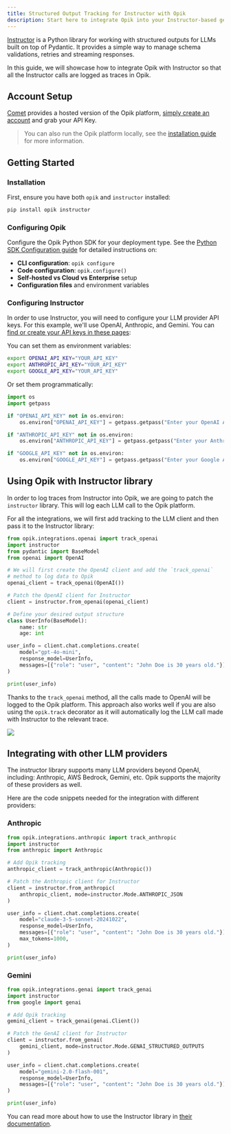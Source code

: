 ```yaml
---
title: Structured Output Tracking for Instructor with Opik
description: Start here to integrate Opik into your Instructor-based genai application for structured output tracking, schema validation monitoring, and LLM call observability.
---
```


[Instructor](https://github.com/instructor-ai/instructor) is a Python library for working with structured outputs
for LLMs built on top of Pydantic. It provides a simple way to manage schema validations, retries and streaming responses.

In this guide, we will showcase how to integrate Opik with Instructor so that all the Instructor calls are logged as traces in Opik.

## Account Setup

[Comet](https://www.comet.com/site?from=llm&utm_source=opik&utm_medium=colab&utm_content=instructor&utm_campaign=opik) provides a hosted version of the Opik platform, [simply create an account](https://www.comet.com/signup?from=llm&utm_source=opik&utm_medium=colab&utm_content=instructor&utm_campaign=opik) and grab your API Key.

> You can also run the Opik platform locally, see the [installation guide](https://www.comet.com/docs/opik/self-host/overview/?from=llm&utm_source=opik&utm_medium=colab&utm_content=instructor&utm_campaign=opik) for more information.

## Getting Started

### Installation

First, ensure you have both `opik` and `instructor` installed:

```bash
pip install opik instructor
```

### Configuring Opik

Configure the Opik Python SDK for your deployment type. See the [Python SDK Configuration guide](/tracing/sdk_configuration) for detailed instructions on:

- **CLI configuration**: `opik configure`
- **Code configuration**: `opik.configure()`
- **Self-hosted vs Cloud vs Enterprise** setup
- **Configuration files** and environment variables

### Configuring Instructor

In order to use Instructor, you will need to configure your LLM provider API keys. For this example, we'll use OpenAI, Anthropic, and Gemini. You can [find or create your API keys in these pages](https://platform.openai.com/settings/organization/api-keys):

You can set them as environment variables:

```bash
export OPENAI_API_KEY="YOUR_API_KEY"
export ANTHROPIC_API_KEY="YOUR_API_KEY"
export GOOGLE_API_KEY="YOUR_API_KEY"
```

Or set them programmatically:

```python
import os
import getpass

if "OPENAI_API_KEY" not in os.environ:
    os.environ["OPENAI_API_KEY"] = getpass.getpass("Enter your OpenAI API key: ")

if "ANTHROPIC_API_KEY" not in os.environ:
    os.environ["ANTHROPIC_API_KEY"] = getpass.getpass("Enter your Anthropic API key: ")

if "GOOGLE_API_KEY" not in os.environ:
    os.environ["GOOGLE_API_KEY"] = getpass.getpass("Enter your Google API key: ")
```

## Using Opik with Instructor library

In order to log traces from Instructor into Opik, we are going to patch the `instructor` library. This will log each LLM call to the Opik platform.

For all the integrations, we will first add tracking to the LLM client and then pass it to the Instructor library:

```python
from opik.integrations.openai import track_openai
import instructor
from pydantic import BaseModel
from openai import OpenAI

# We will first create the OpenAI client and add the `track_openai`
# method to log data to Opik
openai_client = track_openai(OpenAI())

# Patch the OpenAI client for Instructor
client = instructor.from_openai(openai_client)

# Define your desired output structure
class UserInfo(BaseModel):
    name: str
    age: int

user_info = client.chat.completions.create(
    model="gpt-4o-mini",
    response_model=UserInfo,
    messages=[{"role": "user", "content": "John Doe is 30 years old."}],
)

print(user_info)
```

Thanks to the `track_openai` method, all the calls made to OpenAI will be logged to the Opik platform. This approach also works well if you are also using the `opik.track` decorator as it will automatically log the LLM call made with Instructor to the relevant trace.

<Frame>
  <img src="/img/cookbook/instructor_cookbook.png" />
</Frame>

## Integrating with other LLM providers

The instructor library supports many LLM providers beyond OpenAI, including: Anthropic, AWS Bedrock, Gemini, etc. Opik supports the majority of these providers as well.

Here are the code snippets needed for the integration with different providers:

### Anthropic

```python
from opik.integrations.anthropic import track_anthropic
import instructor
from anthropic import Anthropic

# Add Opik tracking
anthropic_client = track_anthropic(Anthropic())

# Patch the Anthropic client for Instructor
client = instructor.from_anthropic(
    anthropic_client, mode=instructor.Mode.ANTHROPIC_JSON
)

user_info = client.chat.completions.create(
    model="claude-3-5-sonnet-20241022",
    response_model=UserInfo,
    messages=[{"role": "user", "content": "John Doe is 30 years old."}],
    max_tokens=1000,
)

print(user_info)
```

### Gemini

```python
from opik.integrations.genai import track_genai
import instructor
from google import genai

# Add Opik tracking
gemini_client = track_genai(genai.Client())

# Patch the GenAI client for Instructor
client = instructor.from_genai(
    gemini_client, mode=instructor.Mode.GENAI_STRUCTURED_OUTPUTS
)

user_info = client.chat.completions.create(
    model="gemini-2.0-flash-001",
    response_model=UserInfo,
    messages=[{"role": "user", "content": "John Doe is 30 years old."}],
)

print(user_info)
```

You can read more about how to use the Instructor library in [their documentation](https://python.useinstructor.com/).
